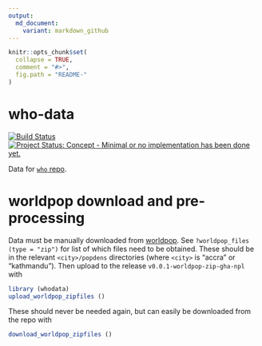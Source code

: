 ```yaml
---
output:
  md_document:
    variant: markdown_github
---
```


<!-- README.md is generated from README.Rmd. Please edit that file -->

```r
knitr::opts_chunk$set(
  collapse = TRUE,
  comment = "#>",
  fig.path = "README-"
)
```

# who-data


[![Build Status](https://travis-ci.org/ATFutures/who.svg)](https://travis-ci.org/ATFutures/who) 
[![Project Status: Concept - Minimal or no implementation has been done yet.](http://www.repostatus.org/badges/0.1.0/concept.svg)](http://www.repostatus.org/#concept)

Data for [`who` repo](https://github.com/ATFutures/who).

# worldpop download and pre-processing

Data must be manually downloaded from [worldpop](http://www.worldpop.org.uk/).
See `?worldpop_files (type = "zip")` for list of which files need to be
obtained. These should be in the relevant `<city>/popdens` directories (where
`<city>` is "accra" or "kathmandu").  Then upload to the release
`v0.0.1-worldpop-zip-gha-npl` with
```r
library (whodata)
upload_worldpop_zipfiles ()
```

These should never be needed again, but can easily be downloaded from the repo
with
```r
download_worldpop_zipfiles ()
```

